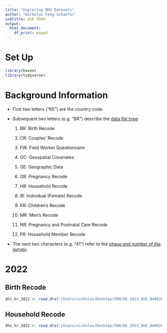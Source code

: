 ```yaml
---
title: "Exploring DHS Datasets"
author: "Nicholas Feng Schaefer"
subtitle: GSE S580
output:
  html_document:
    df_print: paged
---
```


# Set Up
```r
library(haven)
library(tidyverse)
```


# Background Information

* First two letters ("KE") are the country code.

* Subsequent two letters (e.g. "BR") describe the [data file type](https://dhsprogram.com/data/File-Types-and-Names.cfm#CP_JUMP_10138).

    1. BR: Birth Recode
    
    2. CR: Couples' Recode
    
    3. FW: Field Worker Questionnaire
    
    4. GC: Geospatial Covariates
    
    5. GE: Geographic Data
    
    6. GR: Pregnancy Recode
    
    7. HR: Household Recode
    
    8. IR: Individual (Female) Recode
    
    9. KR: Children's Recode
    
    10. MR: Men's Recode
    
    11. NR: Pregnancy and Postnatal Care Recode
    
    12. PR: Household Member Recode

* The next two characters (e.g. "41") refer to the [phase and number of the survey]("https://dhsprogram.com/data/File-Types-and-Names.cfm#CP_JUMP_10141").

# 2022

## Birth Recode
```r
dhs_br_2022 <- read_dta("/Users/nicholas/Desktop/580/KE_2022_DHS_04092024_1933_57803/KEBR8BDT/KEBR8BFL.DTA")
```

## Household Recode
```r
dhs_hr_2022 <- read_dta("/Users/nicholas/Desktop/580/KE_2022_DHS_04092024_1933_57803/KEHR8BDT/KEHR8BFL.DTA")
```






